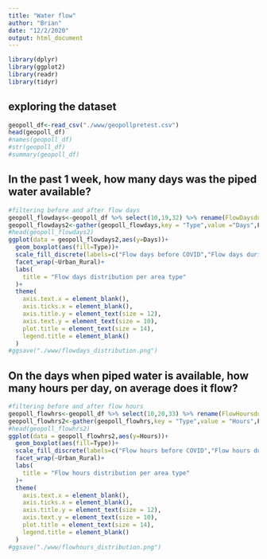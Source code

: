 ```yaml
---
title: "Water flow"
author: "Brian"
date: "12/2/2020"
output: html_document
---
```


```r
library(dplyr)
library(ggplot2)
library(readr)
library(tidyr)
```

## exploring the dataset
```r
geopoll_df<-read_csv("./www/geopollpretest.csv")
head(geopoll_df)
#names(geopoll_df)
#str(geopoll_df)
#summary(geopoll_df)
```

## In the past 1 week, how many days was the piped water available?
```r
#filtering before and after flow days
geopoll_flowdays<-geopoll_df %>% select(10,19,32) %>% rename(FlowDaysduring=FlowDays)
geopoll_flowdays2<-gather(geopoll_flowdays,key = "Type",value ="Days",FlowDaysduring,FlowDaysBefore)
#head(geopoll_flowdays2)
ggplot(data = geopoll_flowdays2,aes(y=Days))+
  geom_boxplot(aes(fill=Type))+
  scale_fill_discrete(labels=c("Flow days before COVID","Flow days during COVID"))+
  facet_wrap(~Urban_Rural)+
  labs(
    title = "Flow days distribution per area type"
  )+
  theme(
    axis.text.x = element_blank(),
    axis.ticks.x = element_blank(),
    axis.title.y = element_text(size = 12),
    axis.text.y = element_text(size = 10),
    plot.title = element_text(size = 14),
    legend.title = element_blank()
  )
#ggsave("./www/flowdays_distribution.png")
```

## On the days when piped water is available, how many hours per day, on average does it flow?

```r

#filtering before and after flow hours
geopoll_flowhrs<-geopoll_df %>% select(10,20,33) %>% rename(FlowHoursduring=FlowHours)
geopoll_flowhrs2<-gather(geopoll_flowhrs,key = "Type",value = "Hours",FlowHoursduring,FlowHoursBefore)
#head(geopoll_flowhrs2)
ggplot(data = geopoll_flowhrs2,aes(y=Hours))+
  geom_boxplot(aes(fill=Type))+
  scale_fill_discrete(labels=c("Flow hours before COVID","Flow hours during COVID"))+
  facet_wrap(~Urban_Rural)+
  labs(
    title = "Flow hours distribution per area type"
  )+
  theme(
    axis.text.x = element_blank(),
    axis.ticks.x = element_blank(),
    axis.title.y = element_text(size = 12),
    axis.text.y = element_text(size = 10),
    plot.title = element_text(size = 14),
    legend.title = element_blank()
  )
#ggsave("./www/flowhours_distribution.png")

```
